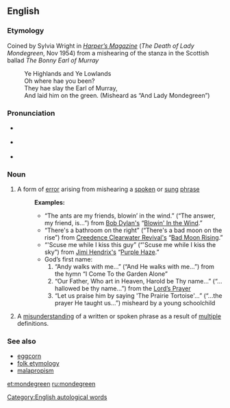 {{was wotd|2006|June|30}}
==English==

{{wikipedia}}

===Etymology===
Coined by Sylvia Wright in ''[[w:Harper's Magazine|Harper’s Magazine]]'' (''The Death of Lady Mondegreen'', Nov 1954) from a mishearing of the stanza in the Scottish ballad ''The Bonny Earl of Murray''
: Ye Highlands and Ye Lowlands
: Oh where hae you been?
: They hae slay the Earl of Murray,
: And laid him on the green. (Misheard as “And Lady Mondegreen”)

===Pronunciation===
* {{a|UK}} {{IPA|/ˈmɒndəgri:n/}}
* {{a|US}} {{IPA|/ˈmɑndəgriːn/}}
* {{audio|en-us-mondegreen.ogg|Audio (US)}}

===Noun===
{{en-noun}}

# A form of [[error]] arising from mishearing a [[spoken]] or [[sung]] [[phrase]]
#:'''Examples:'''
#:* “The ants are my friends, blowin’ in the wind.” (“The answer, my friend, is...”) from [[w:Bob Dylan|Bob Dylan's]] “[[w:Blowin'_in_the_Wind|Blowin' In the Wind]].”
#:* “There's a bathroom on the right” (“There's a bad moon on the rise”) from [[w:Creedence Clearwater Revival|Creedence Clearwater Revival's]] “[[w:Bad_Moon_Rising_(song)|Bad Moon Rising]].”
#:* “'Scuse me while I kiss this guy” (“'Scuse me while I kiss the sky”) from [[w:Jimi Hendrix|Jimi Hendrix's]] “[[w:Purple_Haze_(song)|Purple Haze]].”
#:* God’s first name:
#:*# “Andy walks with me…” (“And He walks with me…”) from the hymn “I Come To the Garden Alone”
#:*# “Our Father, Who art in Heaven, Harold be Thy name…” (“…hallowed be thy name…”) from the [[w:Lord's Prayer|Lord’s Prayer]]
#:*# “Let us praise him by saying 'The Prairie Tortoise'…” (“…the prayer He taught us…”) misheard by a young schoolchild
# {{rare}} A [[misunderstanding]] of a written or spoken phrase as a result of [[multiple]] definitions.

===See also===
* [[eggcorn]]
* [[folk etymology]]
* [[malapropism]]

[[Category:English autological words]]

[[et:mondegreen]]
[[ru:mondegreen]]